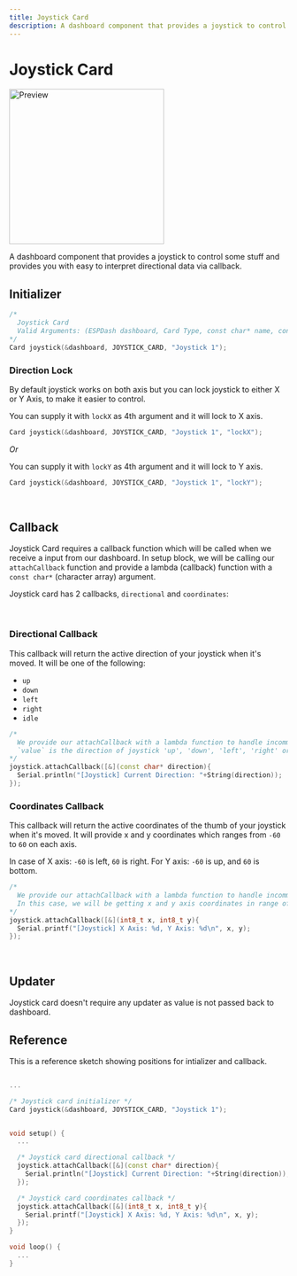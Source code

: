 ```yaml
---
title: Joystick Card
description: A dashboard component that provides a joystick to control some stuff and provides you with easy to interpret directional data via callback.
---
```



# Joystick Card

<ProCallout />

<img className="card-preview" src="/img/v4/joystick-card.png" width="280px" alt="Preview" />

A dashboard component that provides a joystick to control some stuff and provides you with easy to interpret directional data via callback.

## Initializer

```cpp
/* 
  Joystick Card
  Valid Arguments: (ESPDash dashboard, Card Type, const char* name, const char* directionLock (optional) )
*/
Card joystick(&dashboard, JOYSTICK_CARD, "Joystick 1");
```

### Direction Lock

By default joystick works on both axis but you can lock joystick to either X or Y Axis, to make it easier to control.

You can supply it with `lockX` as 4th argument and it will lock to X axis.

```cpp
Card joystick(&dashboard, JOYSTICK_CARD, "Joystick 1", "lockX");
```

*Or*

You can supply it with `lockY` as 4th argument and it will lock to Y axis.
```cpp
Card joystick(&dashboard, JOYSTICK_CARD, "Joystick 1", "lockY");
```

<br/>

## Callback

Joystick Card requires a callback function which will be called when we receive a input from our dashboard. In setup block, we will be calling our `attachCallback` function and provide a lambda (callback) function with a `const char*` (character array) argument.

Joystick card has 2 callbacks, `directional` and `coordinates`:

<br/>

### Directional Callback

This callback will return the active direction of your joystick when it's moved. It will be one of the following:

- `up`
- `down`
- `left`
- `right`
- `idle`

```cpp
/*
  We provide our attachCallback with a lambda function to handle incomming data
  `value` is the direction of joystick 'up', 'down', 'left', 'right' or 'idle'
*/
joystick.attachCallback([&](const char* direction){
  Serial.println("[Joystick] Current Direction: "+String(direction));
});
```

### Coordinates Callback

This callback will return the active coordinates of the thumb of your joystick when it's moved. It will provide x and y coordinates which ranges from `-60` to `60` on each axis.

In case of X axis: `-60` is left, `60` is right.
For Y axis: `-60` is up, and `60` is bottom.

```cpp
/*
  We provide our attachCallback with a lambda function to handle incomming data.
  In this case, we will be getting x and y axis coordinates in range of -60 to 60
*/
joystick.attachCallback([&](int8_t x, int8_t y){
  Serial.printf("[Joystick] X Axis: %d, Y Axis: %d\n", x, y);
});
```

<br/>

## Updater

<Callout>
Joystick card doesn't require any updater as value is not passed back to dashboard.
</Callout>

<br/>

## Reference

This is a reference sketch showing positions for intializer and callback.

```cpp

...

/* Joystick card initializer */
Card joystick(&dashboard, JOYSTICK_CARD, "Joystick 1");


void setup() {
  ...

  /* Joystick card directional callback */
  joystick.attachCallback([&](const char* direction){
    Serial.println("[Joystick] Current Direction: "+String(direction));
  });

  /* Joystick card coordinates callback */
  joystick.attachCallback([&](int8_t x, int8_t y){
    Serial.printf("[Joystick] X Axis: %d, Y Axis: %d\n", x, y);
  });
}

void loop() {
  ...
}

```
